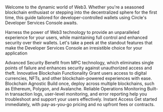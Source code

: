 Welcome to the dynamic world of Web3. Whether you're a seasoned blockchain
enthusiast or stepping into the decentralized sphere for the first time, this
guide tailored for developer-controlled wallets using Circle's Developer
Services Console awaits.

Harness the power of Web3 technology to provide an unparalleled experience for
your users, while maintaining full control and enhanced security over their
wallets. Let's take a peek at the standout features that make the Developer
Services Console an irresistible choice for your application

<Features>
  <Features.Feature icon="LockClosedSolid">
    <Features.Feature.Title>Advanced Security</Features.Feature.Title>
    <Features.Feature.Description>
      Benefit from MPC technology, which eliminates single points of failure and
      enhances security against unauthorized access and theft.
    </Features.Feature.Description>
  </Features.Feature>
  <Features.Feature icon="SparklesOutline">
    <Features.Feature.Title>
      Innovative Blockchain Functionality
    </Features.Feature.Title>
    <Features.Feature.Description>
      Grant users access to digital currencies, NFTs, and other
      blockchain-powered experiences with ease.
    </Features.Feature.Description>
  </Features.Feature>
  <Features.Feature icon="ArrowsExpandOutline">
    <Features.Feature.Title>Blockchain Agnostic</Features.Feature.Title>
    <Features.Feature.Description>
      Build once, deploy across multiple blockchains, such as Ethereum, Polygon,
      and Avalanche.
    </Features.Feature.Description>
  </Features.Feature>
  <Features.Feature icon="ShieldExclamationOutline">
    <Features.Feature.Title>
      Reliable Operations Monitoring
    </Features.Feature.Title>
    <Features.Feature.Description>
      Built-in transaction logs, user-level monitoring, and error reporting help
      you troubleshoot and support your users effectively.
    </Features.Feature.Description>
  </Features.Feature>
  <Features.Feature icon="LightningBoltOutline">
    <Features.Feature.Title>Instant Access</Features.Feature.Title>
    <Features.Feature.Description>
      Get started immediately, with pay-as-you-go pricing and no upfront fees or
      contracts.
    </Features.Feature.Description>
  </Features.Feature>
</Features>
